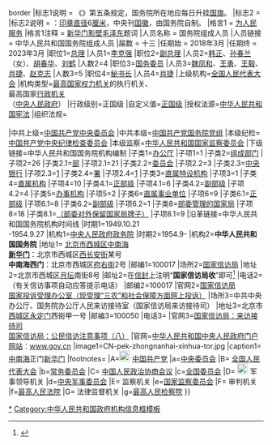 {{Infobox PRCG |nocat
|机构名称 = [[中华人民共和国]]国务院
|original_name =
|标志1 = Flag of the People's Republic of China.svg{{!}}border
|标志1说明 = 《{{s|中华人民共和国国旗法|国旗法}}》第五条规定，国务院所在地应每日升挂[[中华人民共和国国旗|国旗]]。
|标志2 = {{中华人民共和国国徽|100}}
|标志2说明 = {{s|国务院关于国家行政机关和企业事业单位社会团体印章管理的规定|1999年规定}}：[[印章]][[直径]]6[[厘米]]，中央刊[[中华人民共和国国徽|国徽]]，由国务院自制。
|格言1 = [[为人民服务]]
|格言1注释 = [[新华门]][[影壁]][[毛泽东]]题词
|人员名称 = 国务院组成人员
|人员链接 = 中华人民共和国国务院组成人员
|届数 = 十三
|任期始 = 2018年3月
|任期终 = 2023年3月
|职位1=[[中华人民共和国国务院总理|总理]]
|人员1=[[李克强]]{{Small|（兼党组书记）}}
|职位2=[[中华人民共和国国务院副总理|副总理]]
|人员2=[[韩正]]{{Small|（兼党组副书记）}}、{{wrap}}[[孙春兰]]（女）、{{wrap}}[[胡春华]]、{{wrap}}[[刘鹤]]
|人数2=4
|职位3=[[国务委员]]
|人员3=[[魏凤和]]、{{wrap}}[[王勇 (1955年12月)|王勇]]、{{wrap}}[[王毅]]、{{wrap}}[[肖捷]]、{{wrap}}[[赵克志]]
|人数3=5
|职位4=[[中华人民共和国国务院秘书长|秘书长]]
|人员4=[[肖捷]]
|上级机构=[[全国人民代表大会]]{{Small|（及其[[全国人民代表大会常务委员会|常务委员会]]）}}
|机构类型=[[全国人民代表大会|最高国家权力机关]]的执行机关、<br>最高国家[[行政机关]]<br>（[[中华人民共和国中央人民政府|中央人民政府]]）
|行政级别=正国级
|自定义值=[[:分类:正国级单位|正国级]]
|授权法源=[[中华人民共和国宪法]]
|组织法规={{s|中华人民共和国国务院组织法}}<br />{{s|国务院行政机构设置和编制管理条例}}<br />{{s|国务院工作规则}}
|中共上级=[[中国共产党中央委员会]]
|中共本级=[[中国共产党国务院党组]]
|本级纪检=[[中国共产党中央纪律检查委员会]]
|本级监察=[[中华人民共和国国家监察委员会]]
|下级链接=中华人民共和国国务院机构编制
|子类1=[[中华人民共和国国务院办公厅|办公厅]]
|子项1=1
|子类2=[[国务院组成部门|组成部门]]
|子项2=26
|子类2.1=[[部]]
|子项2.1=21
|子类2.2=[[委员会]]
|子项2.2=3
|子类2.3=[[中央银行]]
|子项2.3=[[中国人民银行|1]]
|子类2.4=[[审计署|署]]
|子项2.4=[[中华人民共和国审计署|1]]
|子类3=[[国务院直属特设机构|直属特设机构]]
|子项3=1
|子类4=[[国务院直属机构|直属机构]]
|子项4=10
|子类4.1=[[:分类:正部级国务院直属机构|正部级]]
|子项4.1=6
|子类4.2=[[:分类:副部级国务院直属机构|副部级]]
|子项4.2=4
|子类5=[[国务院办事机构|办事机构]]
|子项5=2
|子类6=[[国务院直属事业单位|直属事业单位]]
|子项6=9
|子类6.1=[[国务院直属事业单位#正部级|正部级]]
|子项6.1=8
|子类6.2=[[国务院直属事业单位#副部级|副部级]]
|子项6.2=1
|子类8=[[国务院部委管理的国家局|部委管理的国家局]]
|子项8=18
|子类8.1=[[国务院部委管理的国家局#国务院部委对外保留国家局牌子|（部委对外保留国家局牌子）]]
|子项8.1=9
|沿革链接=中华人民共和国国务院机构时间线
|时期1=1949.10.21<br>-1954.9.27
|机构1=[[中央人民政府政务院]]
|时期2=1954.9-
|机构2='''中华人民共和国国务院'''
|地址1= [[北京市]][[西城区]][[中南海]]<br>'''[[新华门]]'''：北京市西城区[[西长安街]]某号<br>'''中南海西门'''：北京市西城区[[府右街]]2号
|邮编1=100017
|场所2=[[国家信访局]]
|地址2=北京市西城区[[月坛]]南街8号
|邮址2=在[[信封]]上注明“'''国家信访局收'''”即可<ref>{{Cite web|title=信访注意事项|url=https://www.gjxfj.gov.cn/gjxfj/zfxxgk/zfxxgkzn/xfzysx.htm|accessdate=2021-04-29|work=国家信访局}}</ref>
|电话2={{Tel|86|10|68015310}}（有关信访事项自动应答提示电话）
|邮编2=100017
|官网2=[http://www.gjxfj.gov.cn/ 国家信访局]<br>[http://ts.gjxfj.gov.cn/ 国家投诉受理办公室（现受理“三农”和社会保障方面网上投诉）]
|场所3=中共中央办公厅、国务院办公厅人民来访接待室（国家信访局来访接待司）
|地址3=北京市[[西城区]][[永定门]]西街甲一号
|邮编3=100050 
|电话3={{Tel|86|10|63035987}}
|官网3=[http://www.gjxfj.gov.cn/2005-01/12/content_3552258.htm 国家信访局：来访接待司]<br>[http://www.gjxfj.gov.cn/2005-01/13/content_3560565.htm 国家信访局：公民信访注意事项（八）]
|官网=[[中华人民共和国中央人民政府门户网站]]：[http://www.gov.cn/ www.gov.cn]
|image1=CN-pek-zhongnanhai-xinhua-tor.jpg
|caption1= [[中南海]]正门[[新华门]]
|footnotes={{reflist}}
|A=[[File:Flag of the Chinese Communist Party.svg|21px]] [[中国共产党]]
|a=[[中国共产党中央委员会|中央委员会]]
|B={{Flagicon|PRC}} [[全国人民代表大会]]
|b=[[全国人民代表大会常务委员会|常务委员会]]
|C={{Flagicon|PRC}} [[中国人民政治协商会议]]
|c=[[中国人民政治协商会议全国委员会|全国委员会]]
|D= [[File:Flag of the Chinese Communist Party.svg|21px]] {{Flagicon|PRC}} 军事领导机关
|d=[[中央军事委员会]]
|E={{Flagicon|PRC}} 监察机关
|e=[[中华人民共和国国家监察委员会|国家监察委员会]]
|F={{Flagicon|PRC}} 审判机关
|f=[[中华人民共和国最高人民法院|最高人民法院]]
|G={{Flagicon|PRC}} 法律监督机关
|g=[[中华人民共和国最高人民检察院|最高人民检察院]]
}}<noinclude>

[[Category:中华人民共和国国务院|*]]
[[Category:中华人民共和国国务院模板| ]]
[[Category:中华人民共和国政府机构信息框模板]]
</noinclude>